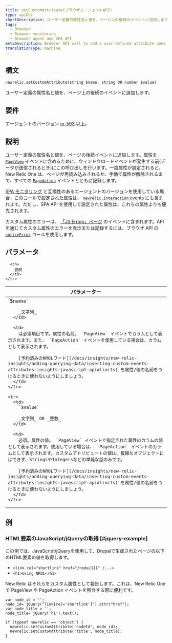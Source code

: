 ```yaml
---
title: setCustomAttribute(ブラウザエージェントAPI)
type: apiDoc
shortDescription: ユーザー定義の属性名と値を、ページ上の後続のイベントに追加します。
tags:
  - Browser
  - Browser monitoring
  - Browser agent and SPA API
metaDescription: Browser API call to add a user-defined attribute name and value to subsequent events on the page.
translationType: machine
---
```


## 構文

```
newrelic.setCustomAttribute(string $name, string OR number $value)
```

ユーザー定義の属性名と値を、ページ上の後続のイベントに追加します。

## 要件

エージェントのバージョン [nr-593](/docs/release-notes/new-relic-browser-release-notes/browser-agent-release-notes) 以上。

## 説明

ユーザー定義の属性名と値を、ページの後続イベントに追加します。属性を [`PageView`](/docs/insights/explore-data/attributes/browser-default-attributes-insights#browser-attributes-table) イベントに含めるために、ウィンドウロードイベントが発生する前(データが送信されるとき)にこの呼び出しを行います。一度属性が設定されると、New Relic One は、ページが再読み込みされるか、手動で属性が解除されるまで、すべての [`PageAction`](/docs/insights/explore-data/attributes/browser-default-attributes-insights#pageaction-list) イベントとともに記録します。

[SPA モニタリング](/docs/browser/single-page-app-monitoring/get-started/welcome-single-page-app-monitoring) と互換性のあるエージェントのバージョンを使用している場合、このコールで設定された属性は、 [`newrelic.interaction` events](/docs/browser/new-relic-browser/browser-agent-apis/browser-spa-api-newrelicinteraction) にも含まれます。ただし、SPA API を使用して設定された属性は、これらの属性よりも優先されます。

カスタム属性のエラーは、 [「JS Errors」ページ](/docs/browser/new-relic-browser/browser-pro-features/javascript-errors-page-detect-analyze-errors) のイベントに含まれます。API を通じてカスタム属性のエラーを表示または記録するには、ブラウザ API の [`noticeError`](/docs/browser/new-relic-browser/browser-agent-spa-api/newrelicnoticeerror-browser-agent-api) コールを使用します。

## パラメータ

<table>
  <thead>
    <tr>
      <th width="25%">
        パラメーター
      </th>

      <th>
        説明
      </th>
    </tr>
  </thead>

  <tbody>
    <tr>
      <td>
        `$name`

        _文字列_
      </td>

      <td>
        は必須項目です。属性の名前。 `PageView` イベントでカラムとして表示されます。また、 `PageAction` イベントを使用している場合は、カラムとして表示されます。

        [予約済みのNRQLワード](/docs/insights/new-relic-insights/adding-querying-data/inserting-custom-events-attributes-insights-javascript-api#limits) を属性/値の名前をつけるときに使わないようにしましょう。
      </td>
    </tr>

    <tr>
      <td>
        `$value`

        _文字列_ OR _整数_
      </td>

      <td>
        必須。属性の値。 `PageView` イベントで指定された属性のカラムの値として表示されます。使用している場合は、 `PageAction` イベントのカラムとして表示されます。カスタムアトリビュートの値は、複雑なオブジェクトにはできず、StringsやIntegersなどの単純な型のみです。

        [予約済みのNRQLワード](/docs/insights/new-relic-insights/adding-querying-data/inserting-custom-events-attributes-insights-javascript-api#limits) を属性/値の名前をつけるときに使わないようにしましょう。
      </td>
    </tr>
  </tbody>
</table>

## 例

### HTML要素のJavaScript/jQueryの取得 [#jquery-example]

この例では、JavaScript/jQueryを使用して、Drupalで生成されたページの以下のHTML要素の値を取得します。

* `<link rel="shortlink" href="/node/111" /...>`
* `<h1>Using NRQL</h1>`

New Relic はそれらをカスタム属性として報告します。これは、New Relic One で PageView や PageAction イベントを照会する際に便利です。

```
var node_id = '';
node_id= jQuery("link[rel='shortlink']").attr("href");
var node_title = '';
node_title= jQuery('h1').text();

if (typeof newrelic == 'object') {
  newrelic.setCustomAttribute('nodeId', node_id);
  newrelic.setCustomAttribute('title', node_title);
}
```
